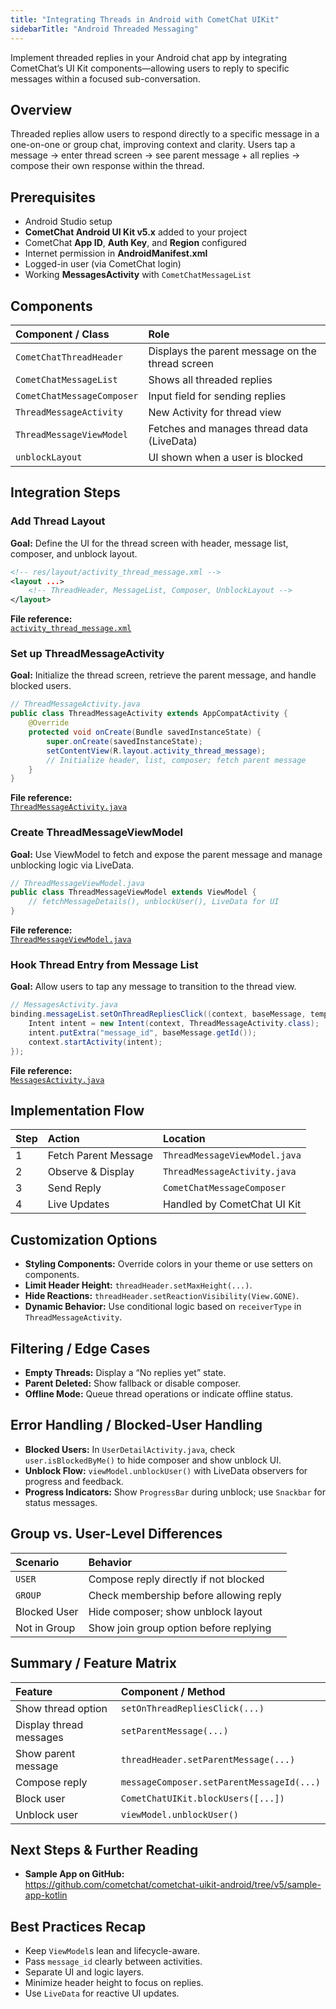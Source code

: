 ```yaml
---
title: "Integrating Threads in Android with CometChat UIKit"
sidebarTitle: "Android Threaded Messaging"
---
```


Implement threaded replies in your Android chat app by integrating CometChat’s UI Kit components—allowing users to reply to specific messages within a focused sub-conversation.

## Overview

Threaded replies allow users to respond directly to a specific message in a one-on-one or group chat, improving context and clarity. Users tap a message → enter thread screen → see parent message + all replies → compose their own response within the thread.

## Prerequisites

- Android Studio setup  
- **CometChat Android UI Kit v5.x** added to your project  
- CometChat **App ID**, **Auth Key**, and **Region** configured  
- Internet permission in **AndroidManifest.xml**  
- Logged-in user (via CometChat login)  
- Working **MessagesActivity** with `CometChatMessageList`

## Components

| Component / Class               | Role                                                     |
|:--------------------------------|:---------------------------------------------------------|
| `CometChatThreadHeader`         | Displays the parent message on the thread screen         |
| `CometChatMessageList`          | Shows all threaded replies                               |
| `CometChatMessageComposer`      | Input field for sending replies                          |
| `ThreadMessageActivity`         | New Activity for thread view                             |
| `ThreadMessageViewModel`        | Fetches and manages thread data (LiveData)               |
| `unblockLayout`                 | UI shown when a user is blocked                          |

## Integration Steps

### Add Thread Layout

**Goal:** Define the UI for the thread screen with header, message list, composer, and unblock layout.  
```xml
<!-- res/layout/activity_thread_message.xml -->
<layout ...>
    <!-- ThreadHeader, MessageList, Composer, UnblockLayout -->
</layout>
```

**File reference:**  
[`activity_thread_message.xml`](https://github.com/cometchat/cometchat-uikit-android/blob/v5/sample_app/app/src/main/res/layout/activity_thread_message.xml)

### Set up ThreadMessageActivity

**Goal:** Initialize the thread screen, retrieve the parent message, and handle blocked users.  
```java
// ThreadMessageActivity.java
public class ThreadMessageActivity extends AppCompatActivity {
    @Override
    protected void onCreate(Bundle savedInstanceState) {
        super.onCreate(savedInstanceState);
        setContentView(R.layout.activity_thread_message);
        // Initialize header, list, composer; fetch parent message
    }
}
```

**File reference:**  
[`ThreadMessageActivity.java`](https://github.com/cometchat/cometchat-uikit-android/blob/v5/sample_app/app/src/main/java/com/cometchat/sampleapp/ThreadMessageActivity.java)

### Create ThreadMessageViewModel

**Goal:** Use ViewModel to fetch and expose the parent message and manage unblocking logic via LiveData.  
```java
// ThreadMessageViewModel.java
public class ThreadMessageViewModel extends ViewModel {
    // fetchMessageDetails(), unblockUser(), LiveData for UI
}
```

**File reference:**  
[`ThreadMessageViewModel.java`](https://github.com/cometchat/cometchat-uikit-android/blob/v5/sample_app/app/src/main/java/com/cometchat/sampleapp/ThreadMessageViewModel.java)

### Hook Thread Entry from Message List

**Goal:** Allow users to tap any message to transition to the thread view.  
```java
// MessagesActivity.java
binding.messageList.setOnThreadRepliesClick((context, baseMessage, template) -> {
    Intent intent = new Intent(context, ThreadMessageActivity.class);
    intent.putExtra("message_id", baseMessage.getId());
    context.startActivity(intent);
});
```

**File reference:**  
[`MessagesActivity.java`](https://github.com/cometchat/cometchat-uikit-android/blob/v5/sample_app/app/src/main/java/com/cometchat/sampleapp/MessagesActivity.java)

## Implementation Flow

| Step | Action                          | Location                         |
|:-----|:--------------------------------|:---------------------------------|
| 1    | Fetch Parent Message            | `ThreadMessageViewModel.java`    |
| 2    | Observe & Display               | `ThreadMessageActivity.java`     |
| 3    | Send Reply                      | `CometChatMessageComposer`       |
| 4    | Live Updates                    | Handled by CometChat UI Kit      |

## Customization Options

- **Styling Components:** Override colors in your theme or use setters on components.  
- **Limit Header Height:** `threadHeader.setMaxHeight(...)`.  
- **Hide Reactions:** `threadHeader.setReactionVisibility(View.GONE)`.  
- **Dynamic Behavior:** Use conditional logic based on `receiverType` in `ThreadMessageActivity`.

## Filtering / Edge Cases

- **Empty Threads:** Display a “No replies yet” state.  
- **Parent Deleted:** Show fallback or disable composer.  
- **Offline Mode:** Queue thread operations or indicate offline status.

## Error Handling / Blocked-User Handling

- **Blocked Users:** In `UserDetailActivity.java`, check `user.isBlockedByMe()` to hide composer and show unblock UI.  
- **Unblock Flow:** `viewModel.unblockUser()` with LiveData observers for progress and feedback.  
- **Progress Indicators:** Show `ProgressBar` during unblock; use `Snackbar` for status messages.

## Group vs. User-Level Differences

| Scenario         | Behavior                                      |
|:-----------------|:----------------------------------------------|
| `USER`           | Compose reply directly if not blocked         |
| `GROUP`          | Check membership before allowing reply        |
| Blocked User     | Hide composer; show unblock layout            |
| Not in Group     | Show join group option before replying        |

## Summary / Feature Matrix

| Feature                 | Component / Method                             |
|:------------------------|:-----------------------------------------------|
| Show thread option      | `setOnThreadRepliesClick(...)`                 |
| Display thread messages | `setParentMessage(...)`                        |
| Show parent message     | `threadHeader.setParentMessage(...)`           |
| Compose reply           | `messageComposer.setParentMessageId(...)`      |
| Block user              | `CometChatUIKit.blockUsers([...])`             |
| Unblock user            | `viewModel.unblockUser()`                      |

## Next Steps & Further Reading

- **Sample App on GitHub:**  
  https://github.com/cometchat/cometchat-uikit-android/tree/v5/sample-app-kotlin  

## Best Practices Recap

- Keep `ViewModel`s lean and lifecycle-aware.  
- Pass `message_id` clearly between activities.  
- Separate UI and logic layers.  
- Minimize header height to focus on replies.  
- Use `LiveData` for reactive UI updates.  
